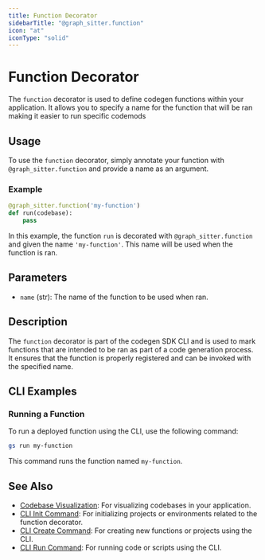 ```yaml
---
title: Function Decorator
sidebarTitle: "@graph_sitter.function"
icon: "at"
iconType: "solid"
---
```


# Function Decorator

The `function` decorator is used to define codegen functions within your application. It allows you to specify a name for the function that will be ran making it easier to run specific codemods

## Usage

To use the `function` decorator, simply annotate your function with `@graph_sitter.function` and provide a name as an argument.

### Example

```python
@graph_sitter.function('my-function')
def run(codebase):
    pass
```

In this example, the function `run` is decorated with `@graph_sitter.function` and given the name `'my-function'`. This name will be used when the function is ran.

## Parameters

- `name` (str): The name of the function to be used when ran.

## Description

The `function` decorator is part of the codegen SDK CLI and is used to mark functions that are intended to be ran as part of a code generation process. It ensures that the function is properly registered and can be invoked with the specified name.


## CLI Examples

### Running a Function

To run a deployed function using the CLI, use the following command:

```bash
gs run my-function
```

This command runs the function named `my-function`.

## See Also

- [Codebase Visualization](./codebase-visualization.mdx): For visualizing codebases in your application.
- [CLI Init Command](../cli/init.mdx): For initializing projects or environments related to the function decorator.
- [CLI Create Command](../cli/create.mdx): For creating new functions or projects using the CLI.
- [CLI Run Command](../cli/run.mdx): For running code or scripts using the CLI.
